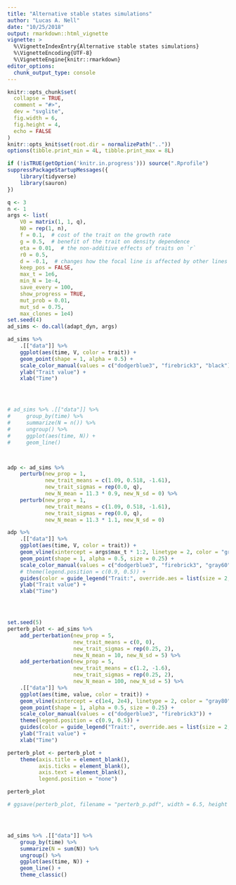 ```yaml
---
title: "Alternative stable states simulations"
author: "Lucas A. Nell"
date: "10/25/2018"
output: rmarkdown::html_vignette
vignette: >
  %\VignetteIndexEntry{Alternative stable states simulations}
  %\VignetteEncoding{UTF-8}
  %\VignetteEngine{knitr::rmarkdown}
editor_options: 
  chunk_output_type: console
---
```


```r
knitr::opts_chunk$set(
  collapse = TRUE,
  comment = "#>",
  dev = "svglite", 
  fig.width = 6,
  fig.height = 4,
  echo = FALSE
)
knitr::opts_knit$set(root.dir = normalizePath(".."))
options(tibble.print_min = 4L, tibble.print_max = 8L)
```
```r
if (!isTRUE(getOption('knitr.in.progress'))) source(".Rprofile")
suppressPackageStartupMessages({
    library(tidyverse)
    library(sauron)
})
```


```r

q <- 3
n <- 1
args <- list(
    V0 = matrix(1, 1, q),
    N0 = rep(1, n),
    f = 0.1,  # cost of the trait on the growth rate
    g = 0.5,  # benefit of the trait on density dependence
    eta = 0.01,  # the non-additive effects of traits on `r`
    r0 = 0.5,
    d = -0.1,  # changes how the focal line is affected by other lines' trait values
    keep_pos = FALSE,
    max_t = 1e6,
    min_N = 1e-4,
    save_every = 100,
    show_progress = TRUE,
    mut_prob = 0.01,
    mut_sd = 0.75,
    max_clones = 1e4)
set.seed(4)
ad_sims <- do.call(adapt_dyn, args)

ad_sims %>%
    .[["data"]] %>% 
    ggplot(aes(time, V, color = trait)) +
    geom_point(shape = 1, alpha = 0.5) +
    scale_color_manual(values = c("dodgerblue3", "firebrick3", "black")) +
    ylab("Trait value") +
    xlab("Time")




# ad_sims %>% .[["data"]] %>% 
#     group_by(time) %>% 
#     summarize(N = n()) %>% 
#     ungroup() %>% 
#     ggplot(aes(time, N)) +
#     geom_line()



adp <- ad_sims %>%
    perturb(new_prop = 1,
            new_trait_means = c(1.09, 0.518, -1.61),
            new_trait_sigmas = rep(0.0, q),
            new_N_mean = 11.3 * 0.9, new_N_sd = 0) %>%
    perturb(new_prop = 1,
            new_trait_means = c(1.09, 0.518, -1.61),
            new_trait_sigmas = rep(0.0, q),
            new_N_mean = 11.3 * 1.1, new_N_sd = 0)

adp %>%
    .[["data"]] %>%
    ggplot(aes(time, V, color = trait)) +
    geom_vline(xintercept = args$max_t * 1:2, linetype = 2, color = "gray80") +
    geom_point(shape = 1, alpha = 0.5, size = 0.25) +
    scale_color_manual(values = c("dodgerblue3", "firebrick3", "gray60")) +
    # theme(legend.position = c(0.9, 0.5)) +
    guides(color = guide_legend("Trait:", override.aes = list(size = 2, alpha = 1))) +
    ylab("Trait value") +
    xlab("Time")




set.seed(5)
perterb_plot <- ad_sims %>%
    add_perterbation(new_prop = 5,
                     new_trait_means = c(0, 0),
                     new_trait_sigmas = rep(0.25, 2),
                     new_N_mean = 10, new_N_sd = 5) %>%
    add_perterbation(new_prop = 5,
                     new_trait_means = c(1.2, -1.6),
                     new_trait_sigmas = rep(0.25, 2),
                     new_N_mean = 100, new_N_sd = 5) %>%
    .[["data"]] %>%
    ggplot(aes(time, value, color = trait)) +
    geom_vline(xintercept = c(1e4, 2e4), linetype = 2, color = "gray80") +
    geom_point(shape = 1, alpha = 0.5, size = 0.25) +
    scale_color_manual(values = c("dodgerblue3", "firebrick3")) +
    theme(legend.position = c(0.9, 0.5)) +
    guides(color = guide_legend("Trait:", override.aes = list(size = 2, alpha = 1))) +
    ylab("Trait value") +
    xlab("Time")

perterb_plot <- perterb_plot +
    theme(axis.title = element_blank(),
          axis.ticks = element_blank(),
          axis.text = element_blank(),
          legend.position = "none")

perterb_plot

# ggsave(perterb_plot, filename = "perterb_p.pdf", width = 6.5, height = 4)




ad_sims %>% .[["data"]] %>% 
    group_by(time) %>% 
    summarize(N = sum(N)) %>% 
    ungroup() %>% 
    ggplot(aes(time, N)) +
    geom_line() +
    theme_classic()



```




